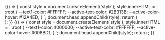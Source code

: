 

<Meta title="components/Channels" />


<Canvas>
  <Story name="dark theme">
    {() => {
      const style = document.createElement('style');
      style.innerHTML = `
        :root {
          --text1-color: #FFFFFF;
          --active-text-color: #2B313B;
          --active-color-hover: #12A4ED;
        }
      `;
      document.head.appendChild(style);
      return (
        <div style={{ background: 'var(--active-text-color)' }}>
          <Channels data={data} />
        </div>
      );
    }}
  </Story>
</Canvas>

<Canvas>
  <Story name="light theme">
    {() => {
      const style = document.createElement('style');
      style.innerHTML = `
        :root {
          --text1-color: #000000;
          --active-text-color: #FFFFFF;
          --active-color-hover: #008BD1;
        }
      `;
      document.head.appendChild(style);
      return <Channels data={data} />;
    }}
  </Story>
</Canvas>
